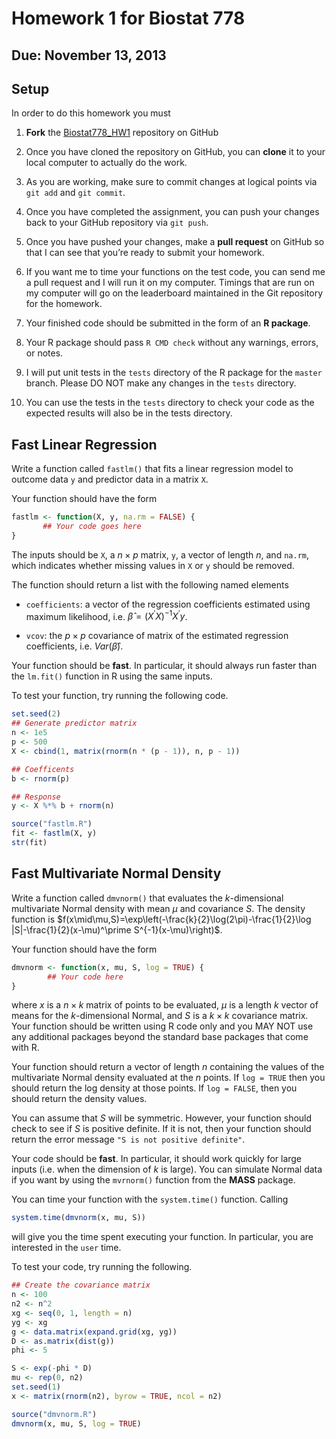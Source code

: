 Homework 1 for Biostat 778
==============


## Due: November 13, 2013

## Setup

In order to do this homework you must

1.  **Fork** the
[Biostat778_HW1](https://github.com/rdpeng/Biostat778_HW1) repository
on GitHub

2.  Once you have cloned the repository on GitHub, you can **clone**
it to your local computer to actually do the work.

3.  As you are working, make sure to commit changes at logical points
via `git add` and `git commit`.

4.  Once you have completed the assignment, you can push your changes
back to your GitHub repository via `git push`.

5.  Once you have pushed your changes, make a **pull request** on
GitHub so that I can see that you're ready to submit your homework.

6.  If you want me to time your functions on the test code, you can
send me a pull request and I will run it on my computer. Timings that
are run on my computer will go on the leaderboard maintained in the
Git repository for the homework.

7.  Your finished code should be submitted in the form of an **R
package**.

8.  Your R package should pass `R CMD check` without any warnings,
errors, or notes.

9.  I will put unit tests in the `tests` directory of the R package
for the `master` branch. Please DO NOT make any changes in the `tests`
directory.

10.  You can use the tests in the `tests` directory to check your code as the expected results will also be in the tests directory.


## Fast Linear Regression

Write a function called `fastlm()` that fits a linear regression model
to outcome data `y` and predictor data in a matrix `X`.

Your function should have the form

```r
fastlm <- function(X, y, na.rm = FALSE) {
       ## Your code goes here
}
```

The inputs should be `X`, a $n\times p$ matrix, `y`, a vector of
length $n$, and `na.rm`, which indicates whether missing values in `X`
or `y` should be removed.

The function should return a list with the following named elements

- `coefficients`: a vector of the regression coefficients estimated
  using maximum likelihood, i.e. $\hat{\beta}=(X^\prime X)^{-1}X^\prime y$.

- `vcov`: the $p\times p$ covariance of matrix of the estimated
  regression coefficients, i.e. $Var(\hat{\beta})$.

Your function should be **fast**. In particular, it should always run
faster than the `lm.fit()` function in R using the same inputs.

To test your function, try running the following code.

```r
set.seed(2)
## Generate predictor matrix
n <- 1e5
p <- 500
X <- cbind(1, matrix(rnorm(n * (p - 1)), n, p - 1))

## Coefficents
b <- rnorm(p)

## Response
y <- X %*% b + rnorm(n)

source("fastlm.R")
fit <- fastlm(X, y)
str(fit)
```




## Fast Multivariate Normal Density

Write a function called `dmvnorm()` that evaluates the $k$-dimensional
multivariate Normal density with mean $\mu$ and covariance $S$. The
density function is
$f(x\mid\mu,S)=\exp\left(-\frac{k}{2}\log(2\pi)-\frac{1}{2}\log
|S|-\frac{1}{2}(x-\mu)^\prime S^{-1}(x-\mu)\right)$. 

Your function should have the form

```r
dmvnorm <- function(x, mu, S, log = TRUE) {
        ## Your code here
}
```

where $x$ is a $n\times k$ matrix of points to be evaluated, $\mu$ is
a length $k$ vector of means for the $k$-dimensional Normal, and $S$
is a $k\times k$ covariance matrix. Your function should be written
using R code only and you MAY NOT use any additional packages beyond
the standard base packages that come with R.

Your function should return a vector of length $n$ containing the
values of the multivariate Normal density evaluated at the $n$
points. If `log = TRUE` then you should return the log density at
those points. If `log = FALSE`, then you should return the density
values.

You can assume that $S$ will be symmetric. However, your function
should check to see if $S$ is positive definite. If it is not, then
your function should return the error message `"S is not positive
definite"`.

Your code should be **fast**. In particular, it should work quickly
for large inputs (i.e. when the dimension of $k$ is large). You can
simulate Normal data if you want by using the `mvrnorm()` function
from the **MASS** package.

You can time your function with the `system.time()` function. Calling

```r
system.time(dmvnorm(x, mu, S))
```

will give you the time spent executing your function. In particular,
you are interested in the `user` time.

To test your code, try running the following.

```r
## Create the covariance matrix
n <- 100
n2 <- n^2
xg <- seq(0, 1, length = n)
yg <- xg
g <- data.matrix(expand.grid(xg, yg))
D <- as.matrix(dist(g))
phi <- 5

S <- exp(-phi * D)
mu <- rep(0, n2)
set.seed(1)
x <- matrix(rnorm(n2), byrow = TRUE, ncol = n2)

source("dmvnorm.R")
dmvnorm(x, mu, S, log = TRUE)
```


